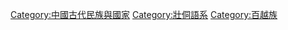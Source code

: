 {{cat main|吳越族}}
[[Category:中國古代民族與國家|Category:中國古代民族與國家]]
[[Category:壯侗語系|Category:壯侗語系]]
[[Category:百越族|Category:百越族]]